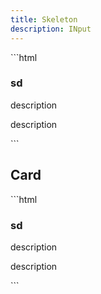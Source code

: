 ```yaml
---
title: Skeleton
description: INput
---
```


<PreviewBox name="skeleton/Default">
```html
<div class="mx-auto max-w-xl flex items-start gap-x-4  animate-pulse">
    <div class="size-14 rd-full bg-higher">
    </div>
    <div class="flex-1 space-y-3">
        <h3 class="text-xl content-['skeleton'] text-transparent w-4/5 rd-full bg-higher-solid">sd</h3>
        <p class="text-transparent text-xs w-9/12 bg-higher-solid rd-full">
            description
        </p>
        <p class="text-transparent text-xs w-3/6 bg-higher-solid rd-full">
            description
        </p>
    </div>
</div>
```
</PreviewBox>

## Card

<PreviewBox name="skeleton/Card">
```html
<div class="max-w-sm mx-auto p-8 rd-md bdr-high bg-body space-y-6   animate-pulse">
    <div class="aspect-video bg-higher-solid rd animate-pulse"></div>
    <div class="space-y-3 text-body">
        <h3 class="text-lg content-['skeleton'] text-transparent rd-full bg-higher-solid">sd</h3>
        <p class="text-transparent text-xs w-9/12 bg-higher-solid rd-full">
            description
        </p>
        <p class="text-transparent text-xs w-3/6 bg-higher-solid rd-full">
            description
        </p>
    </div>
</div>
```
</PreviewBox>